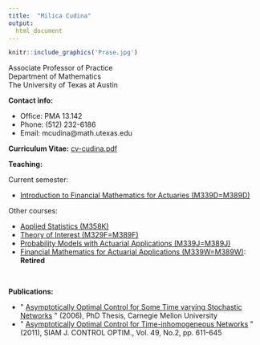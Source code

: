 ```yaml
---
title:  "Milica Cudina"
output: 
  html_document
---
```

```r
knitr::include_graphics('Prase.jpg')
```

Associate Professor of Practice  
Department of Mathematics   
The University of Texas at Austin  


**Contact info:**\

-   Office: PMA 13.142 
-   Phone: (512) 232-6186 
-   Email: mcudina\@math.utexas.edu

**Curriculum Vitae:** [cv-cudina.pdf](cv-cudina.pdf)


**Teaching:**

Current semester:

-   [Introduction to Financial Mathematics for Actuaries (M339D=M389D)](M339D/M339D.html)

Other courses:

-   [Applied Statistics (M358K)](M358K/M358K.html)
-   [Theory of Interest (M329F=M389F)](M329F/M329F.html)
-   [Probability Models with Actuarial Applications (M339J=M389J)](M339J/M339J.html)
-   [Financial Mathematics for Actuarial Applications (M339W=M389W)](M339W/M339W.html): **Retired**

<!--
Resources for students:

-   [Actuarial Miscellany](act-misc.html)
-->

\

**Publications:**

-   \" [Asymptotically Optimal Control for Some Time varying Stochastic
    Networks](thesis.pdf) \" (2006), PhD Thesis, Carnegie Mellon
    University
-   \" [Asymptotically Optimal Control for Time-inhomogeneous
    Networks](CudRam11.pdf) \" (2011), SIAM J. CONTROL OPTIM., Vol. 49,
    No.2, pp. 611-645
